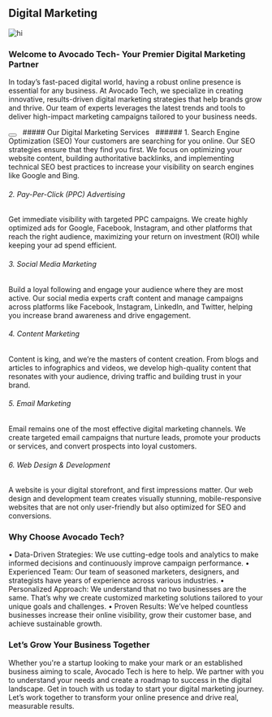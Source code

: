 



## Digital Marketing

![hi](/assets/services/mobile-app-development/digital-marketing.jpg)

### Welcome to Avocado Tech- Your Premier Digital Marketing Partner

In today’s fast-paced digital world, having a robust online presence is essential for any business. At Avocado Tech, we specialize in creating innovative, results-driven digital marketing strategies that help brands grow and thrive. Our team of experts leverages the latest trends and tools to deliver high-impact marketing campaigns tailored to your business needs.

<Link href="/contact"><Button></Button></Link>
&nbsp;
##### Our Digital Marketing Services
&nbsp;
###### 1. Search Engine Optimization (SEO)
Your customers are searching for you online. Our SEO strategies ensure that they find you first. We focus on optimizing your website content, building authoritative backlinks, and implementing technical SEO best practices to increase your visibility on search engines like Google and Bing.

###### 2. Pay-Per-Click (PPC) Advertising
Get immediate visibility with targeted PPC campaigns. We create highly optimized ads for Google, Facebook, Instagram, and other platforms that reach the right audience, maximizing your return on investment (ROI) while keeping your ad spend efficient.

###### 3. Social Media Marketing
Build a loyal following and engage your audience where they are most active. Our social media experts craft content and manage campaigns across platforms like Facebook, Instagram, LinkedIn, and Twitter, helping you increase brand awareness and drive engagement.

###### 4. Content Marketing
Content is king, and we’re the masters of content creation. From blogs and articles to infographics and videos, we develop high-quality content that resonates with your audience, driving traffic and building trust in your brand.

###### 5. Email Marketing
Email remains one of the most effective digital marketing channels. We create targeted email campaigns that nurture leads, promote your products or services, and convert prospects into loyal customers.

###### 6. Web Design & Development
A website is your digital storefront, and first impressions matter. Our web design and development team creates visually stunning, mobile-responsive websites that are not only user-friendly but also optimized for SEO and conversions.

### Why Choose Avocado Tech?
•	Data-Driven Strategies: We use cutting-edge tools and analytics to make informed decisions and continuously improve campaign performance.
•	Experienced Team: Our team of seasoned marketers, designers, and strategists have years of experience across various industries.
•	Personalized Approach: We understand that no two businesses are the same. That’s why we create customized marketing solutions tailored to your unique goals and challenges.
•	Proven Results: We’ve helped countless businesses increase their online visibility, grow their customer base, and achieve sustainable growth.

### Let’s Grow Your Business Together
Whether you're a startup looking to make your mark or an established business aiming to scale, Avocado Tech is here to help. We partner with you to understand your needs and create a roadmap to success in the digital landscape.
Get in touch with us today to start your digital marketing journey. Let’s work together to transform your online presence and drive real, measurable results.
